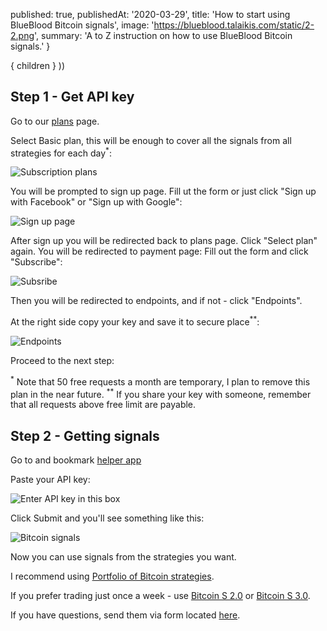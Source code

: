 

  published: true,
  publishedAt: '2020-03-29',
  title: 'How to start using BlueBlood Bitcoin signals',
  image: 'https://blueblood.talaikis.com/static/2-2.png',
  summary: 'A to Z instruction on how to use BlueBlood Bitcoin signals.'
}

  <BlogPost path={router.pathname} meta={meta}>
    { children }
  </BlogPost>
))

## Step 1 - Get API key

Go to our [plans](https://rapidapi.com/talaikis.tadas/api/blueblood-bitcoin-trading-signals/pricing) page.

Select Basic plan, this will be enough to cover all the signals from all strategies for each day<sup>*</sup>:

![Subscription plans](/static/1-1.png "Subscription plans")

You will be prompted to sign up page. Fill ut the form or just click "Sign up with Facebook" or "Sign up with Google":

![Sign up page](/static/1-2.png "Sign up page")

After sign up you will be redirected back to plans page. Click "Select plan" again. You will be redirected to payment page: Fill out the form and click "Subscribe":

![Subsribe](/static/1-4.png "Subsribe")

Then you will be redirected to endpoints, and if not - click "Endpoints".

At the right side copy your key and save it to secure place<sup>**</sup>:

![Endpoints](/static/1-3.png "Endpoints")

Proceed to the next step:

<sup>*</sup> Note that 50 free requests a month are temporary, I plan to remove this plan in the near future.
<sup>**</sup> If you share your key with someone, remember that all requests above free limit are payable.

## Step 2 - Getting signals

Go to and bookmark [helper app](https://bitcoin.talaikis.com/)

Paste your API key:

![Enter API key in this box](/static/2-1.png "Enter API key in this box")

Click Submit and you'll see something like this:

![Bitcoin signals](/static/2-2.png "Bitcoin signals")

Now you can use signals from the strategies you want.

I recommend using [Portfolio of Bitcoin strategies](https://blueblood.talaikis.com/bitcoin-idx-trading-strategy).

If you prefer trading just once a week - use [Bitcoin S 2.0](https://blueblood.talaikis.com/bitcoin-s-2-trading-strategy) or [Bitcoin S 3.0](https://blueblood.talaikis.com/bitcoin-s-3-trading-strategy).

If you have questions, send them via form located [here](https://talaikis.com).
